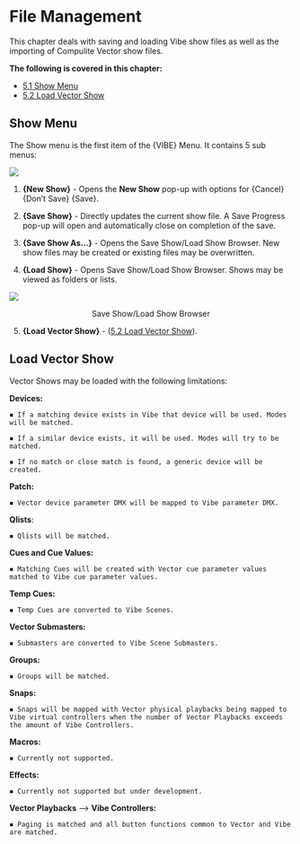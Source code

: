 

# File Management

This chapter deals with saving and loading Vibe show files as well as the importing of Compulite Vector show files.

**The following is covered in this chapter:**

-  [5.1 Show Menu](https://vibemanual.compulite.com/file-management.html#show-menu)
-  [5.2 Load Vector Show](https://vibemanual.compulite.com/file-management.html#load-vector-show)


## Show Menu


The Show menu is the first item of the {VIBE} Menu. It contains 5 sub menus:

![](https://files.gitbook.com/v0/b/gitbook-x-prod.appspot.com/o/spaces%2F3kS90tLsADGm1ocbe7q9%2Fuploads%2Fd1qUl43R5aNuzM0Vd4zj%2F5.1.png?alt=media&token=2a502a88-1fe4-4648-8ed2-0606cc272d37)

1.  **{New Show}** - Opens the **New Show** pop-up with options for {Cancel} {Don't Save} {Save}.
    
2.  **{Save Show}** - Directly updates the current show file. A Save Progress pop-up will open and automatically close on completion of the save.
    
3.   **{Save Show As...}** - Opens the Save Show/Load Show Browser. New show files may be created or existing files may be overwritten.
    
4.  **{Load Show}** - Opens Save Show/Load Show Browser. Shows may be viewed as folders or lists.
    

![](https://files.gitbook.com/v0/b/gitbook-x-prod.appspot.com/o/spaces%2F3kS90tLsADGm1ocbe7q9%2Fuploads%2FRPNEzph0cLWgAv4qbh5L%2F5.1.1.webp?alt=media&token=e14277ce-fdef-434a-b09f-b14005ca425b)

 <p align=center> Save Show/Load Show Browser</p>

5. **{Load Vector Show}** - ([5.2 Load Vector Show](https://vibemanual.compulite.com/file-management.html#load-vector-show)).

## Load Vector Show


Vector Shows may be loaded with the following limitations:

**Devices:**

    ◾ If a matching device exists in Vibe that device will be used. Modes will be matched. 

    ◾ If a similar device exists, it will be used. Modes will try to be matched. 

    ◾ If no match or close match is found, a generic device will be created.

**Patch:**

    ◾ Vector device parameter DMX will be mapped to Vibe parameter DMX.

**Qlists**:

    ◾ Qlists will be matched.

**Cues and Cue Values:**

    ◾ Matching Cues will be created with Vector cue parameter values matched to Vibe cue parameter values.

**Temp Cues:**

    ◾ Temp Cues are converted to Vibe Scenes.

**Vector Submasters:**

    ◾ Submasters are converted to Vibe Scene Submasters.

**Groups:**

    ◾ Groups will be matched.

**Snaps:**

    ◾ Snaps will be mapped with Vector physical playbacks being mapped to Vibe virtual controllers when the number of Vector Playbacks exceeds the amount of Vibe Controllers.

**Macros:**

    ◾ Currently not supported.

**Effects:**

    ◾ Currently not supported but under development.

**Vector Playbacks** ⟶ **Vibe Controllers:**

    ◾ Paging is matched and all button functions common to Vector and Vibe are matched.